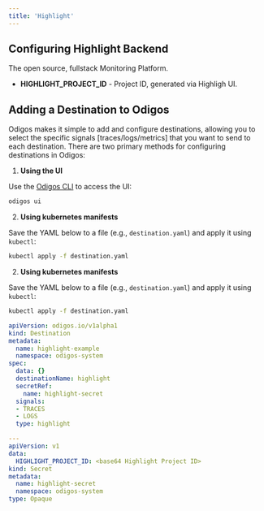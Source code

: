 ```yaml
---
title: 'Highlight'
---
```


## Configuring Highlight Backend

The open source, fullstack Monitoring Platform.

- **HIGHLIGHT_PROJECT_ID** - Project ID, generated via Highligh UI.

## Adding a Destination to Odigos

Odigos makes it simple to add and configure destinations, allowing you to select the specific signals [traces/logs/metrics] that you want to send to each destination. There are two primary methods for configuring destinations in Odigos:

1. **Using the UI**

Use the [Odigos CLI](https://docs.odigos.io/cli/odigos_ui) to access the UI:

```bash
odigos ui
```

2. **Using kubernetes manifests**

Save the YAML below to a file (e.g., `destination.yaml`) and apply it using `kubectl`:

```bash
kubectl apply -f destination.yaml
```


2. **Using kubernetes manifests**

Save the YAML below to a file (e.g., `destination.yaml`) and apply it using `kubectl`:

```bash
kubectl apply -f destination.yaml
```


```yaml
apiVersion: odigos.io/v1alpha1
kind: Destination
metadata:
  name: highlight-example
  namespace: odigos-system
spec:
  data: {}
  destinationName: highlight
  secretRef:
    name: highlight-secret
  signals:
  - TRACES
  - LOGS
  type: highlight

---
apiVersion: v1
data:
  HIGHLIGHT_PROJECT_ID: <base64 Highlight Project ID>
kind: Secret
metadata:
  name: highlight-secret
  namespace: odigos-system
type: Opaque
```